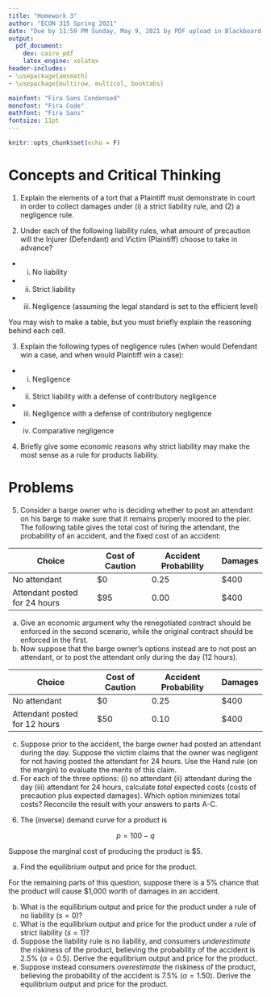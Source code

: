 ```yaml
---
title: "Homework 3"
author: "ECON 315 Spring 2021"
date: "Due by 11:59 PM Sunday, May 9, 2021 by PDF upload in Blackboard Assignments"
output:
  pdf_document:
    dev: cairo_pdf
    latex_engine: xelatex
header-includes:
- \usepackage{amsmath}
- \usepackage{multirow, multicol, booktabs}

mainfont: "Fira Sans Condensed"
monofont: "Fira Code"
mathfont: "Fira Sans"
fontsize: 11pt
---
```


```r
knitr::opts_chunk$set(echo = F)
```

# Concepts and Critical Thinking

1. Explain the elements of a tort that a Plaintiff must demonstrate in court in order to collect damages under (i) a strict liability rule, and (2) a negligence rule.

\vspace{3in}

2. Under each of the following liability rules, what amount of precaution will the Injurer (Defendant) and Victim (Plaintiff) choose to take in advance?

- (i) No liability
- (ii) Strict liability
- (iii) Negligence (assuming the legal standard is set to the efficient level)

You may wish to make a table, but you must briefly explain the reasoning behind each cell.

\clearpage

3. Explain the following types of negligence rules (when would Defendant win a case, and when would Plaintiff win a case):

- (i) Negligence
- (ii) Strict liability with a defense of contributory negligence
- (iii) Negligence with a defense of contributory negligence
- (iv) Comparative negligence

\vspace{3in}

4. Briefly give some economic reasons why strict liability may make the most sense as a rule for products liability.

\clearpage

# Problems

5. Consider a barge owner who is deciding whether to post an attendant on his barge to make sure that it remains properly moored to the pier. The following table gives the total cost of hiring the attendant, the probability of an accident, and the fixed cost of an accident:

| Choice | Cost of Caution | Accident Probability | Damages |
|--------|-----------------|----------------------|---------|
| No attendant | $0 | 0.25 | $400 |
| Attendant posted for 24 hours | $95 | 0.00 | $400 |

a. Give an economic argument why the renegotiated contract should be enforced in the second scenario, while the original contract should be enforced in the first.
b. Now suppose that the barge owner’s options instead are to not post an attendant, or to post the attendant only during the day (12 hours). 

| Choice | Cost of Caution | Accident Probability | Damages |
|--------|-----------------|----------------------|---------|
| No attendant | $0 | 0.25 | $400 |
| Attendant posted for 12 hours | $50 | 0.10 | $400 |

c. Suppose prior to the accident, the barge owner had posted an attendant during the day. Suppose the victim claims that the owner was negligent for not having posted the attendant for 24 hours. Use the Hand rule (on the margin) to evaluate the merits of this claim.
d. For each of the three options: (i) no attendant (ii) attendant during the day (iii) attendant for 24 hours, calculate *total* expected costs (costs of precaution plus expected damages). Which option minimizes total costs? Reconcile the result with your answers to parts A-C.

\clearpage

6. The (inverse) demand curve for a product is

$$p=100-q$$

Suppose the marginal cost of producing the product is $5.

a. Find the equilibrium output and price for the product.

For the remaining parts of this question, suppose there is a 5% chance that the product will cause $1,000 worth of damages in an accident.

b. What is the equilibrium output and price for the product under a rule of no liability $(s=0)$?
c. What is the equilibrium output and price for the product under a rule of strict liability $(s=1)$?
d. Suppose the liability rule is no liability, and consumers *underestimate* the riskiness of the product, believing the probability of the accident is 2.5% ($\alpha = 0.5)$. Derive the equilibrium output and price for the product.
e. Suppose instead consumers *overestimate* the riskiness of the product, believing the probability of the accident is 7.5% ($\alpha = 1.50)$. Derive the equilibrium output and price for the product.